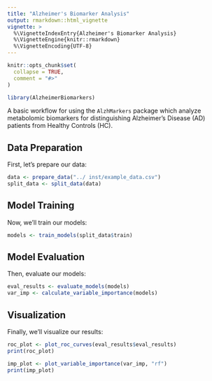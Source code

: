 ---
title: "Alzheimer's Biomarker Analysis"
output: rmarkdown::html_vignette
vignette: >
  %\VignetteIndexEntry{Alzheimer's Biomarker Analysis}
  %\VignetteEngine{knitr::rmarkdown}
  %\VignetteEncoding{UTF-8}
---

```{r, include = FALSE}
knitr::opts_chunk$set(
  collapse = TRUE,
  comment = "#>"
)
```

```{r setup}
library(AlzheimerBiomarkers)
```

A basic workflow for using the `AlzhMarkers` package which analyze metabolomic biomarkers for distinguishing Alzheimer's Disease (AD) patients from Healthy Controls (HC).

## Data Preparation

First, let's prepare our data:

```{r data_prep}
data <- prepare_data("../ inst/example_data.csv")
split_data <- split_data(data)
```

## Model Training

Now, we'll train our models:

```{r model_training, eval=FALSE}
models <- train_models(split_data$train)
```

## Model Evaluation

Then, evaluate our models:

```{r model_evaluation, eval=FALSE}
eval_results <- evaluate_models(models)
var_imp <- calculate_variable_importance(models)
```

## Visualization

Finally, we'll visualize our results:

```{r visualization, eval=FALSE}
roc_plot <- plot_roc_curves(eval_results$eval_results)
print(roc_plot)

imp_plot <- plot_variable_importance(var_imp, "rf")
print(imp_plot)
```
